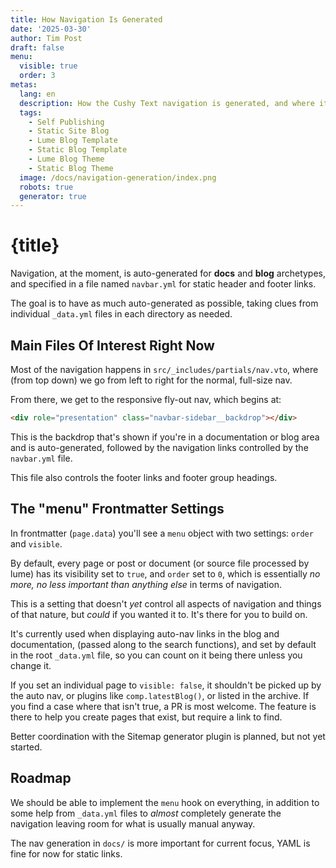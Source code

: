 ```yaml
---
title: How Navigation Is Generated
date: '2025-03-30'
author: Tim Post
draft: false
menu:
  visible: true
  order: 3
metas:
  lang: en
  description: How the Cushy Text navigation is generated, and where it's headed in development.
  tags:
    - Self Publishing
    - Static Site Blog
    - Lume Blog Template
    - Static Blog Template
    - Lume Blog Theme
    - Static Blog Theme
  image: /docs/navigation-generation/index.png
  robots: true
  generator: true
---
```



# {title}
  
Navigation, at the moment, is auto-generated for **docs** and **blog** archetypes, 
and specified in a file named `navbar.yml` for static header and footer links. 

The goal is to have as much auto-generated as possible, taking clues from individual
`_data.yml` files in each directory as needed.
  
## Main Files Of Interest Right Now

Most of the navigation happens in `src/_includes/partials/nav.vto`, where (from top down)
we go from left to right for the normal, full-size nav.

From there, we get to the responsive fly-out nav, which begins at:

```html
<div role="presentation" class="navbar-sidebar__backdrop"></div>
```

This is the backdrop that's shown if you're in a documentation or blog area
and is auto-generated, followed by the navigation links controlled by the 
`navbar.yml` file.

This file also controls the footer links and footer group headings. 

## The "menu" Frontmatter Settings

In frontmatter (`page.data`) you'll see a `menu` object with two settings:
`order` and `visible`. 

By default, every page or post or document (or source file processed by lume)
has its visibility set to `true`, and `order` set to `0`, which is essentially
_no more, no less important than anything else_ in terms of navigation.

This is a setting that doesn't _yet_ control all aspects of navigation and 
things of that nature, but _could_ if you wanted it to. It's there for you 
to build on.

It's currently used when displaying auto-nav links in the blog and documentation,
(passed along to the search functions), and set by default in the root `_data.yml`
file, so you can count on it being there unless you change it.

If you set an individual page to `visible: false`, it shouldn't be picked up by the
auto nav, or plugins like `comp.latestBlog()`, or listed in the archive. If you find
a case where that isn't true, a PR is most welcome. The feature is there to help you
create pages that exist, but require a link to find. 

Better coordination with the Sitemap generator plugin is planned, but not yet started.

## Roadmap

We should be able to implement the `menu` hook on everything, in addition to 
some help from `_data.yml` files to _almost_ completely generate the navigation 
leaving room for what is usually manual anyway. 

The nav generation in `docs/` is more important for current focus, YAML is 
fine for now for static links. 

